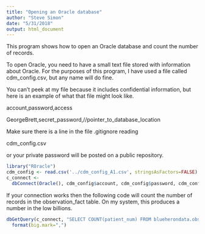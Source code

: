 ```yaml
---
title: "Opening an Oracle database"
author: "Steve Simon"
date: "5/31/2018"
output: html_document
---
```


This program shows how to open an Oracle database and count the number of records.

To open Oracle, you need to have a small text file stored with information about Oracle. For the purposes of this program, I have used a file called cdm_config.csv, but any name will do fine.

You can't peek at my file because it includes confidential information, but here is an example of what that file might look like.

account,password,access

GeorgeBrett,secret_password,//pointer_to_database_location

Make sure there is a line in the file .gitignore reading

cdm_config.csv

or your private password will be posted on a public repository.

```r
library("ROracle")
cdm_config <- read.csv('../cdm_config_A1.csv', stringsAsFactors=FALSE)
c_connect <-
  dbConnect(Oracle(), cdm_config$account, cdm_config$password, cdm_config$access)
```

If your connection works then the following code will count the number of records in the observation_fact table. On my system, this produces a number in the low billions.

```r
dbGetQuery(c_connect, "SELECT COUNT(patient_num) FROM blueherondata.observation_fact") %>%
  format(big.mark=",")
```
